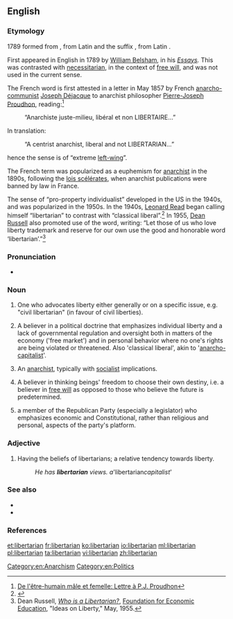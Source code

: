 {{also|Libertarian}}
==English==

===Etymology===
1789 {{suffix|liberty|arian}}
{{rel-top|sense changes}}
{{term|libertaire||anarchist|lang=fr}} formed from {{term|liberté||freedom|lang=fr}}, from Latin {{term|libertas|lang=la}} and the suffix {{term|-aire|lang=fr}}, from Latin {{term|-arius|lang=la}}.

First appeared in English in 1789 by [[w:William Belsham|William Belsham]], in his ''[http://books.google.com/books?hl=en&id=fg4WAAAAYAAJ Essays].'' This was contrasted with [[necessitarian]], in the context of [[w:free will|free will]], and was not used in the current sense.

The French word is first attested in a letter in May 1857 by French 
[[w:Anarchist communism|anarcho-communist]] [[w:Joseph Déjacque|Joseph Déjacque]] to anarchist philosopher [[w:Pierre-Joseph Proudhon|Pierre-Joseph Proudhon]], reading:<ref>[http://joseph.dejacque.free.fr/ecrits/lettreapjp.htm De l'être-humain mâle et femelle: Lettre à P.J. Proudhon]</ref>
:“Anarchiste juste-milieu, libéral et non LIBERTAIRE…”
In translation:
:“A centrist anarchist, liberal and not LIBERTARIAN…”
hence the sense is of “extreme [[left-wing]]”.

The French term was popularized as a euphemism for [[anarchist]] in the 1890s, following the [[w:lois scélérates|lois scélérates]], when anarchist publications were banned by law in France.

The sense of “pro-property individualist” developed in the US in the 1940s, and was popularized in the 1950s. In the 1940s, [[w:Leonard Read|Leonard Read]] began calling himself “libertarian” to contrast with “classical liberal”.<ref>{{cite web|url=http://www.libertarianism.org/ex-3.html|title=A Note on Labels: Why "Libertarian"?}}</ref> In 1955, [[w:Dean Russell|Dean Russell]] also promoted use of the word, writing: “Let those of us who love liberty trademark and reserve for our own use the good and honorable word ‘libertarian’.”<ref>Dean Russell, [http://www.boogieonline.com/revolution/politics/name.html ''Who is a Libertarian?''], [[Foundation for Economic Education]], "Ideas on Liberty," May, 1955.</ref>
{{rel-bottom}}

===Pronunciation===
* {{a|RP}} {{IPA|/ˌlɪbəˈtɛəɹjən/}}

===Noun===
{{en-noun}}

# One who advocates liberty either generally or on a specific issue, e.g. "civil libertarian" (in favour of civil liberties).
# {{chiefly|US}} A believer in a political doctrine that emphasizes individual liberty and a lack of governmental regulation and oversight both in matters of the economy ('free market') and in personal behavior where no one's rights are being violated or threatened.  Also 'classical liberal', akin to '[[anarcho-capitalist]]'.
# {{chiefly|Europe}} An [[anarchist]], typically with [[socialist]] implications.
# {{philosophy}} A believer in thinking beings' freedom to choose their own destiny, i.e. a believer in [[free will]] as opposed to those who believe the future is predetermined.
# {{US|prefixed to "Republican"}} a member of the Republican Party (especially a legislator) who emphasizes economic and Constitutional, rather than religious and personal, aspects of the party's platform.

===Adjective===
{{en-adj}}

# Having the beliefs of libertarians; a relative tendency towards liberty.
#: ''He has '''libertarian''' views.''  ''a '''libertarian'' capitalist'''

===See also===
* {{pedialite|Libertarianism}}
* {{pedialite|Anarchism}}

===References===
<references/>

[[Category:en:Anarchism]]
[[Category:en:Politics]]

[[et:libertarian]]
[[fr:libertarian]]
[[ko:libertarian]]
[[io:libertarian]]
[[ml:libertarian]]
[[pl:libertarian]]
[[ta:libertarian]]
[[vi:libertarian]]
[[zh:libertarian]]